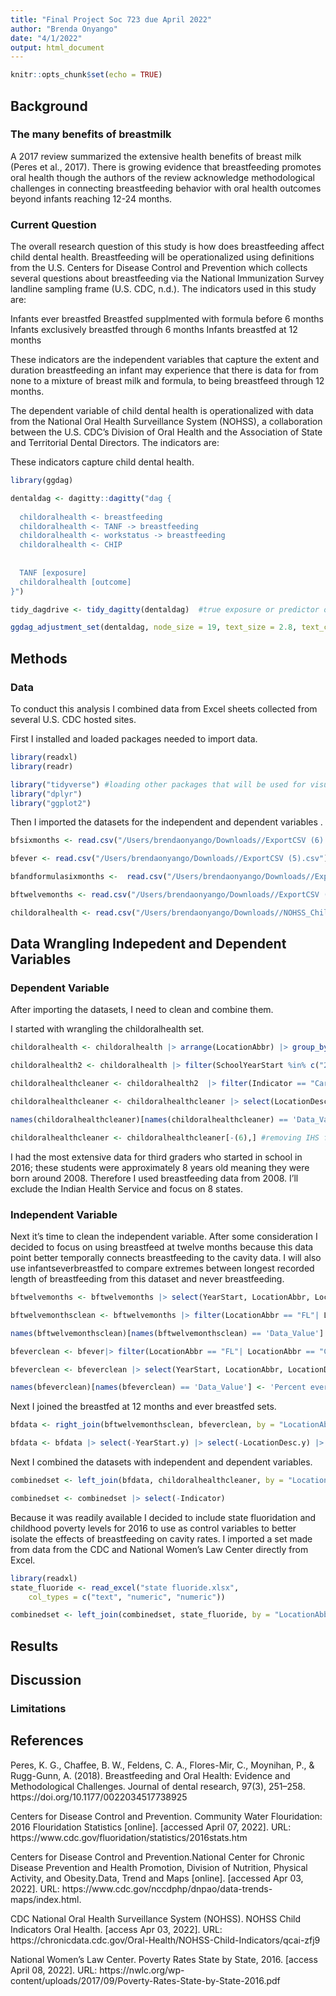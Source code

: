 ```yaml
---
title: "Final Project Soc 723 due April 2022"
author: "Brenda Onyango"
date: "4/1/2022"
output: html_document
---
```


```r
knitr::opts_chunk$set(echo = TRUE)
```

## Background 

### The many benefits of breastmilk 

A 2017 review summarized the extensive health benefits of breast milk (Peres et al., 2017). There is growing evidence that breastfeeding promotes oral health though the authors of the review acknowledge methodological challenges in connecting breastfeeding behavior with oral health outcomes beyond infants reaching 12-24 months. 



### Current Question

The overall research question of this study is how does breastfeeding affect child dental health. Breastfeeding will be operationalized using definitions from the U.S. Centers for Disease Control and Prevention which collects several questions about breastfeeding via the National Immunization Survey landline sampling frame (U.S. CDC, n.d.).  The indicators used in this study are:

Infants ever breastfed
Breastfed supplmented with formula before 6 months 
Infants exclusively breastfed through 6 months
Infants breastfed at 12 months 

These indicators are the independent variables that capture the extent and duration breastfeeding an infant may experience that there is data for from none to a mixture of breast milk and formula, to being breastfeed through 12 months. 

The dependent variable of child dental health is operationalized with data from the National Oral Health Surveillance System (NOHSS), a collaboration between the U.S. CDC's Division of Oral Health and the Association of State and Territorial Dental Directors. The indicators are:



These indicators capture child dental health. 
```r
library(ggdag)
```

```r
dentaldag <- dagitty::dagitty("dag {
  
  childoralhealth <- breastfeeding  
  childoralhealth <- TANF -> breastfeeding
  childoralhealth <- workstatus -> breastfeeding
  childoralhealth <- CHIP
 
  
  TANF [exposure]
  childoralhealth [outcome]  
}")

tidy_dagdrive <- tidy_dagitty(dentaldag)  #true exposure or predictor of interest is breastfeeding

ggdag_adjustment_set(dentaldag, node_size = 19, text_size = 2.8, text_col = 'black')
```


## Methods 

### Data

To conduct this analysis I combined data from Excel sheets collected from several U.S. CDC hosted sites.

First I installed and loaded packages needed to import data. 


```r
library(readxl)
library(readr)
```



```r
library("tidyverse") #loading other packages that will be used for visualization and analyses 
library("dplyr")
library("ggplot2")
```

Then I imported the datasets for the independent and dependent variables .

```r
bfsixmonths <- read.csv("/Users/brendaonyango/Downloads//ExportCSV (6).csv") #breastfedthroughsixmonths

bfever <- read.csv("/Users/brendaonyango/Downloads//ExportCSV (5).csv") #ever breastfed 

bfandformulasixmonths <-  read.csv("/Users/brendaonyango/Downloads//ExportCSV (7).csv") #breastfed and formula before 6 months 

bftwelvemonths <- read.csv("/Users/brendaonyango/Downloads//ExportCSV (8).csv") #breastfed 12 months
```


```r
childoralhealth <- read.csv("/Users/brendaonyango/Downloads//NOHSS_Child_Indicators (1).csv") #dependentvariables
```

## Data Wrangling Indepedent and Dependent Variables 

### Dependent Variable 

After importing the datasets, I need to clean and combine them. 

I started with wrangling the childoralhealth set. 


```r
childoralhealth <- childoralhealth |> arrange(LocationAbbr) |> group_by(LocationAbbr, SchoolYearStart, Grade)
```

```r
childoralhealth2 <- childoralhealth |> filter(SchoolYearStart %in% c("2016")) |> group_by(LocationAbbr, SchoolYearStart)

```

```r
childoralhealthcleaner <- childoralhealth2  |> filter(Indicator == "Caries Experience: Percentage of students with caries experience (treated or untreated tooth decay)")  |> filter(Grade == "Third Grade")


```

```r
childoralhealthcleaner <- childoralhealthcleaner |> select(LocationDesc, SchoolYearStart, SchoolYearEnd, Grade, Indicator, Data_Value, Low_Confidence_Interval, High_Confidence_Interval)

```
```r
names(childoralhealthcleaner)[names(childoralhealthcleaner) == 'Data_Value'] <- 'Percent ever w cav' #switching name of datavalue to percent 
```

```r
childoralhealthcleaner <- childoralhealthcleaner[-(6),] #removing IHS from data 

```


I had the most extensive data for third graders who started in school in 2016; these students were approximately 8 years old meaning they were born around 2008. Therefore I used breastfeeding data from 2008. I'll exclude the Indian Health Service and focus on 8 states. 

### Independent Variable 

Next it's time to clean the independent variable. After some consideration I decided to focus on using breastfeed at twelve months because this data point better temporally connects breastfeeding to the cavity data. I will also use infantseverbreastfed to compare extremes between longest recorded length of breastfeeding from this dataset and never breastfeeding. 

```r
bftwelvemonths <- bftwelvemonths |> select(YearStart, LocationAbbr, LocationDesc, Question, Data_Value, Low_Confidence_Limit, High_Confidence_Limit)

```


```r
bftwelvemonthsclean <- bftwelvemonths |> filter(LocationAbbr == "FL"| LocationAbbr == "CO" | LocationAbbr == "CT" | LocationAbbr == "GA" | LocationAbbr == "ID" | LocationAbbr == "LA" | LocationAbbr == "OR" | LocationAbbr == "VT") #selecting same states from depedendent variable 

```

```r
names(bftwelvemonthsclean)[names(bftwelvemonthsclean) == 'Data_Value'] <- 'Percent BF at dozen months' #switching name of datavalue to percent bf at 12 months 

```

```r
bfeverclean <- bfever|> filter(LocationAbbr == "FL"| LocationAbbr == "CO" | LocationAbbr == "CT" | LocationAbbr == "GA" | LocationAbbr == "ID" | LocationAbbr == "LA" | LocationAbbr == "OR" | LocationAbbr == "VT")

```

```r
bfeverclean <- bfeverclean |> select(YearStart, LocationAbbr, LocationDesc, Data_Value, Low_Confidence_Limit, High_Confidence_Limit)

```

```r
names(bfeverclean)[names(bfeverclean) == 'Data_Value'] <- 'Percent ever breastfed' #switching name of datavalue to percent ever bf 
```
Next I joined the breastfed at 12 months and ever breastfed sets. 

```r
bfdata <- right_join(bftwelvemonthsclean, bfeverclean, by = "LocationAbbr")

```

```r
bfdata <- bfdata |> select(-YearStart.y) |> select(-LocationDesc.y) |> select(-Question)

```

Next I combined the datasets with independent and dependent variables. 


```r
combinedset <- left_join(bfdata, childoralhealthcleaner, by = "LocationAbbr")
```

```r
combinedset <- combinedset |> select(-Indicator)
```

Because it was readily available I decided to include state fluoridation and childhood poverty levels for 2016 to use as control variables to better isolate the effects of breastfeeding on cavity rates. I imported a set made from data from the CDC and National Women's Law Center directly from Excel.

```r
library(readxl)
state_fluoride <- read_excel("state fluoride.xlsx", 
    col_types = c("text", "numeric", "numeric"))

```

```r
combinedset <- left_join(combinedset, state_fluoride, by = "LocationAbbr")
```




## Results 

## Discussion

### Limitations 

## References 

Peres, K. G., Chaffee, B. W., Feldens, C. A., Flores-Mir, C., Moynihan, P., & Rugg-Gunn, A. (2018). Breastfeeding and Oral Health: Evidence and Methodological Challenges. Journal of dental research, 97(3), 251–258. https://doi.org/10.1177/0022034517738925

Centers for Disease Control and Prevention. Community Water Flouridation: 2016 Flouridation Statistics [online]. [accessed April 07, 2022]. URL: https://www.cdc.gov/fluoridation/statistics/2016stats.htm

Centers for Disease Control and Prevention.National Center for Chronic Disease Prevention and Health Promotion, Division of Nutrition, Physical Activity, and Obesity.Data, Trend and Maps [online]. [accessed Apr 03, 2022]. URL: https://www.cdc.gov/nccdphp/dnpao/data-trends-maps/index.html.

CDC National Oral Health Surveillance System (NOHSS). NOHSS Child Indicators Oral Health. [access Apr 03, 2022]. URL: https://chronicdata.cdc.gov/Oral-Health/NOHSS-Child-Indicators/qcai-zfj9

National Women's Law Center. Poverty Rates State by State, 2016. [access April 08, 2022]. URL: https://nwlc.org/wp-content/uploads/2017/09/Poverty-Rates-State-by-State-2016.pdf